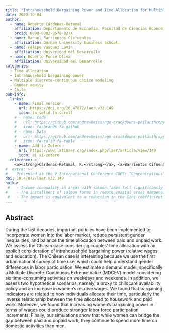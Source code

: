 ---
title: "Intrahousehold Bargaining Power and Time Allocation for Multiple Activities"
date: 2023-10-04
author:
  - name: Roberto Cárdenas-Retamal
    affiliation: Departamento de Econoḿıa. Facultad de Ciencias Economicas y Administrativas. Universidad Católica de la Santísima Concepción. University of Florida, USA.
    orcid: 0000-0002-9578-827X
  - name: Manuel Barrientos Ciefuentes
    affiliation: Durham University Business School. 
  - name: Felipe Vásquez Lavín
    affiliation: Univeridad del Desarrollo
  - name: Roberto Ponce Oliva
    affiliation: Universidad del Desarrollo
categories: 
  - Time allocation
  - Intrahousehold bargaining power
  - Multiple discrete-continuous choice modeling
  - Gender equity
  - Chile
pub-info:
  links:
    - name: Final version
      url: https://doi.org/10.47872/laer.v32.149
      icon: fa-solid fa-scroll
    # - name: Code
    #   url: https://github.com/andrewheiss/ngo-crackdowns-philanthropy
    #   icon: fa-brands fa-github
    # - name: Data
    #   url: https://github.com/andrewheiss/ngo-crackdowns-philanthropy/tree/master/data
    #   icon: fa-solid fa-table
    - name: Add to Zotero
      url: https://www.latinaer.org/index.php/laer/article/view/149
      icon: ai ai-zotero
  reference: >-
    <a><strong>Cárdenas-Retamal, R.</strong></a>, <a>Barrientos Cifuentes, M.</a>, <a>Vásquez Lavin, F.</a> and <a>Ponce Oliva, R.</a> (2023). “Intrahousehold Bargaining Power and Time Allocation for Multiple Activities” <em>Latin American Economic Review</em> 32:5, doi: <a href="https://doi.org/10.47872/laer.v32.149"><code>10.47872/laer.v32.149</code></a>
#  extra: >-
#    Presented at the V International Conference COES: ”Concentrations” in 2018, and in the X Annual Meeting of the Chilean Society of Regional Studies SOCHER in 2018.
doi: 10.47872/laer.v32.149
haiku: 
 #   - Income inequality in areas with salmon farms fell significantly compared to areas without farms.
#    - The installment of salmon farms in remote coastal areas dampened the general trend of increased income inequality.
 #   - The impact is equivalent to a reduction in the Gini coefficient from 0.479 to 0.464.
---

## Abstract

During the last decades, important policies have been implemented to incorporate women into the labor market, reduce persistent gender inequalities, and balance the time allocation between paid and unpaid work. We assess the Chilean case considering couples’ time allocation with an explicit consideration of intrahousehold bargaining power (relative wages and education). The Chilean case is interesting because we use the first urban national survey of time use, which could help understand gender differences in labor participation. We estimate a demand model, specifically a Multiple Discrete-Continuous Extreme Value (MDCEV) model considering six time-consuming activities on weekdays and weekends. In addition, we assess two hypothetical scenarios, namely, a proxy to childcare availability policy and an increase in women’s relative wages. We found that bargaining indicators are related to how individuals allocate their time, particularly the inverse relationship between the time allocated to housework and paid work. Moreover, we found that increasing women’s bargaining power in terms of wages could produce stronger labor force participation increments. Finally, our simulations show that while women can bridge the gap between paid and unpaid work, they continue to spend more time on domestic activities than men.


<!-- ## Citation -->

<!-- <p class="buttons" style="text-align:center;"> -->
<!-- <a class="btn btn-danger" target="_blank" href="https://www.zotero.org/save?type=doi&q=10.1177/0899764020971045">{{< ai zotero >}}&emsp;Add to Zotero {{< fa square-arrow-up-right >}}</a> -->
<!-- </p> -->

